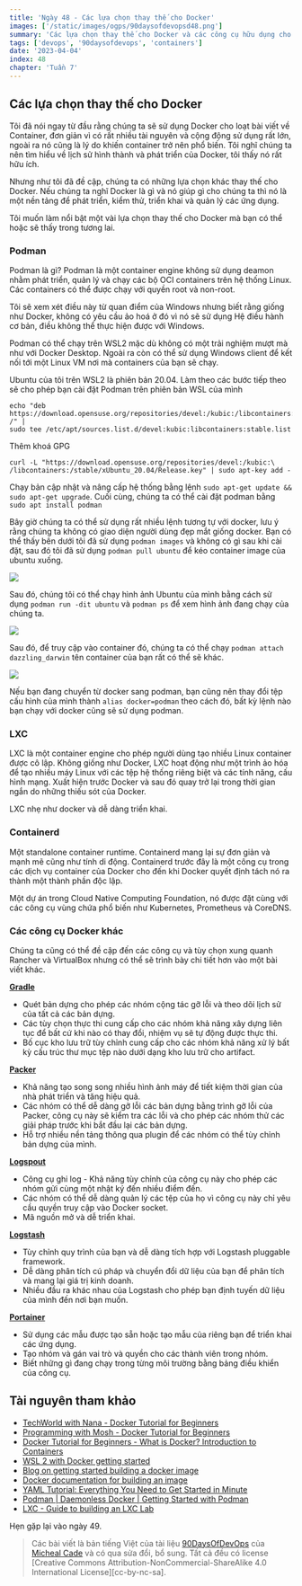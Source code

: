 ```yaml
---
title: 'Ngày 48 - Các lựa chọn thay thế cho Docker'
images: ['/static/images/ogps/90daysofdevopsd48.png']
summary: 'Các lựa chọn thay thế cho Docker và các công cụ hữu dụng cho Docker'
tags: ['devops', '90daysofdevops', 'containers']
date: '2023-04-04'
index: 48
chapter: 'Tuần 7'
---
```


<TOCInline toc={props.toc} asDisclosure />

## Các lựa chọn thay thế cho Docker

Tôi đã nói ngay từ đầu rằng chúng ta sẽ sử dụng Docker cho loạt bài viết về Container, đơn giản vì có rất nhiều tài nguyên và cộng động sử dụng rất lớn, ngoài ra nó cũng là lý do khiến container trở nên phổ biến. Tôi nghĩ chúng ta nên tìm hiểu về lịch sử hình thành và phát triển của Docker, tôi thấy nó rất hữu ích.

Nhưng như tôi đã đề cập, chúng ta có những lựa chọn khác thay thế cho Docker. Nếu chúng ta nghĩ Docker là gì và nó giúp gì cho chúng ta thì nó là một nền tảng để phát triển, kiểm thử, triển khai và quản lý các ứng dụng.

Tôi muốn làm nổi bật một vài lựa chọn thay thế cho Docker mà bạn có thể hoặc sẽ thấy trong tương lai.

### Podman

Podman là gì? Podman là một container engine không sử dụng deamon nhằm phát triển, quản lý và chạy các bộ OCI containers trên hệ thống Linux. Các containers có thể được chạy với quyền root và non-root.

Tôi sẽ xem xét điều này từ quan điểm của Windows nhưng biết rằng giống như Docker, không có yêu cầu ảo hoá ở đó vì nó sẽ sử dụng Hệ điều hành cơ bản, điều không thể thực hiện được với Windows.

Podman có thể chạy trên WSL2 mặc dù không có một trải nghiệm mượt mà như với Docker Desktop. Ngoài ra còn có thể sử dụng Windows client để kết nối tới một Linux VM nơi mà containers của bạn sẽ chạy.

Ubuntu của tôi trên WSL2 là phiên bản 20.04. Làm theo các bước tiếp theo sẽ cho phép bạn cài đặt Podman trên phiên bản WSL của mình

```Shell
echo "deb https://download.opensuse.org/repositories/devel:/kubic:/libcontainers:/stable/xUbuntu_20.04/ /" |
sudo tee /etc/apt/sources.list.d/devel:kubic:libcontainers:stable.list
```

Thêm khoá GPG

```Shell
curl -L "https://download.opensuse.org/repositories/devel:/kubic:\
/libcontainers:/stable/xUbuntu_20.04/Release.key" | sudo apt-key add -
```

Chạy bản cập nhật và nâng cấp hệ thống bằng lệnh `sudo apt-get update && sudo apt-get upgrade`. Cuối cùng, chúng ta có thể cài đặt podman bằng `sudo apt install podman`

Bây giờ chúng ta có thể sử dụng rất nhiều lệnh tương tự với docker, lưu ý rằng chúng ta không có giao diện người dùng đẹp mắt giống docker. Bạn có thể thấy bên dưới tôi đã sử dụng `podman images` và không có gì sau khi cài đặt, sau đó tôi đã sử dụng `podman pull ubuntu` để kéo container image của ubuntu xuống.

![](/static/images/assets/Day48_Containers1.png)

Sau đó, chúng tôi có thể chạy hình ảnh Ubuntu của mình bằng cách sử dụng `podman run -dit ubuntu` và `podman ps` để xem hình ảnh đang chạy của chúng ta.

![](/static/images/assets/Day48_Containers2.png)

Sau đó, để truy cập vào container đó, chúng ta có thể chạy `podman attach dazzling_darwin` tên container của bạn rất có thể sẽ khác.

![](/static/images/assets/Day48_Containers3.png)

Nếu bạn đang chuyển từ docker sang podman, bạn cũng nên thay đổi tệp cấu hình của mình thành `alias docker=podman` theo cách đó, bất kỳ lệnh nào bạn chạy với docker cũng sẽ sử dụng podman.

### LXC

LXC là một container engine cho phép người dùng tạo nhiều Linux container được cô lập. Không giống như Docker, LXC hoạt động như một trình ảo hóa để tạo nhiều máy Linux với các tệp hệ thống riêng biệt và các tính năng, cấu hình mạng. Xuất hiện trước Docker và sau đó quay trở lại trong thời gian ngắn do những thiếu sót của Docker.

LXC nhẹ như docker và dễ dàng triển khai.

### Containerd

Một standalone container runtime. Containerd mang lại sự đơn giản và mạnh mẽ cũng như tính di động. Containerd trước đây là một công cụ trong các dịch vụ container của Docker cho đến khi Docker quyết định tách nó ra thành một thành phần độc lập.

Một dự án trong Cloud Native Computing Foundation, nó được đặt cùng với các công cụ vùng chứa phổ biến như Kubernetes, Prometheus và CoreDNS.

### Các công cụ Docker khác

Chúng ta cũng có thể đề cập đến các công cụ và tùy chọn xung quanh Rancher và VirtualBox nhưng có thể sẽ trình bày chi tiết hơn vào một bài viết khác.

[**Gradle**](https://gradle.org/)

- Quét bản dựng cho phép các nhóm cộng tác gỡ lỗi và theo dõi lịch sử của tất cả các bản dựng.
- Các tùy chọn thực thi cung cấp cho các nhóm khả năng xây dựng liên tục để bất cứ khi nào có thay đổi, nhiệm vụ sẽ tự động được thực thi.
- Bố cục kho lưu trữ tùy chỉnh cung cấp cho các nhóm khả năng xử lý bất kỳ cấu trúc thư mục tệp nào dưới dạng kho lưu trữ cho artifact.

[**Packer**](https://packer.io/)

- Khả năng tạo song song nhiều hình ảnh máy để tiết kiệm thời gian của nhà phát triển và tăng hiệu quả.
- Các nhóm có thể dễ dàng gỡ lỗi các bản dựng bằng trình gỡ lỗi của Packer, công cụ này sẽ kiểm tra các lỗi và cho phép các nhóm thử các giải pháp trước khi bắt đầu lại các bản dựng.
- Hỗ trợ nhiều nền tảng thông qua plugin để các nhóm có thể tùy chỉnh bản dựng của mình.

[**Logspout**](https://github.com/gliderlabs/logspout)

- Công cụ ghi log - Khả năng tùy chỉnh của công cụ này cho phép các nhóm gửi cùng một nhật ký đến nhiều điểm đến.
- Các nhóm có thể dễ dàng quản lý các tệp của họ vì công cụ này chỉ yêu cầu quyền truy cập vào Docker socket.
- Mã nguồn mở và dễ triển khai.

[**Logstash**](https://www.elastic.co/products/logstash)

- Tùy chỉnh quy trình của bạn và dễ dàng tích hợp với Logstash pluggable framework.
- Dễ dàng phân tích cú pháp và chuyển đổi dữ liệu của bạn để phân tích và mang lại giá trị kinh doanh.
- Nhiều đầu ra khác nhau của Logstash cho phép bạn định tuyến dữ liệu của mình đến nơi bạn muốn.

[**Portainer**](https://www.portainer.io/)

- Sử dụng các mẫu được tạo sẵn hoặc tạo mẫu của riêng bạn để triển khai các ứng dụng.
- Tạo nhóm và gán vai trò và quyền cho các thành viên trong nhóm.
- Biết những gì đang chạy trong từng môi trường bằng bảng điều khiển của công cụ.

## Tài nguyên tham khảo

- [TechWorld with Nana - Docker Tutorial for Beginners](https://www.youtube.com/watch?v=3c-iBn73dDE)
- [Programming with Mosh - Docker Tutorial for Beginners](https://www.youtube.com/watch?v=pTFZFxd4hOI)
- [Docker Tutorial for Beginners - What is Docker? Introduction to Containers](https://www.youtube.com/watch?v=17Bl31rlnRM&list=WL&index=128&t=61s)
- [WSL 2 with Docker getting started](https://www.youtube.com/watch?v=5RQbdMn04Oc)
- [Blog on getting started building a docker image](https://stackify.com/docker-build-a-beginners-guide-to-building-docker-images/)
- [Docker documentation for building an image](https://docs.docker.com/develop/develop-images/dockerfile_best-practices/)
- [YAML Tutorial: Everything You Need to Get Started in Minute](https://www.cloudbees.com/blog/yaml-tutorial-everything-you-need-get-started)
- [Podman | Daemonless Docker | Getting Started with Podman](https://www.youtube.com/watch?v=Za2BqzeZjBk)
- [LXC - Guide to building an LXC Lab](https://www.youtube.com/watch?v=cqOtksmsxfg)

Hẹn gặp lại vào ngày 49.

> Các bài viết là bản tiếng Việt của tài liệu [90DaysOfDevOps](https://github.com/MichaelCade/90DaysOfDevOps/tree/main/Days) của [Micheal Cade](https://twitter.com/MichaelCade1) và có qua sửa đổi, bổ sung. Tất cả đều có license [Creative Commons Attribution-NonCommercial-ShareAlike 4.0 International License][cc-by-nc-sa].
